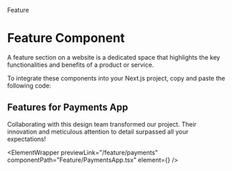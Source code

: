 
</span> Feature
</h1>

# Feature Component

A feature section on a website is a dedicated space that highlights the key functionalities and benefits of a product or service.

To integrate these components into your Next.js project, copy and paste the following code:

## Features for Payments App

Collaborating with this design team transformed our project. Their innovation and meticulous attention to detail surpassed all your expectations!

<ElementWrapper
  previewLink="/feature/payments"
  componentPath="Feature/PaymentsApp.tsx"
  element={<PaymentsApp />}
/>
